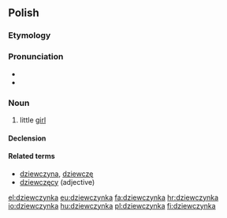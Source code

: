 ==Polish==

===Etymology===
{{suffix|dziewczyna|ka|lang=pl}}

===Pronunciation===
* {{IPA|/d͡ʑɛfˈt͡ʂɨnka/|lang=pl}}
* {{audio|Pl-dziewczynka.ogg|audio|lang=pl}}

===Noun===
{{pl-noun|f}}

# little [[girl]]

====Declension====
{{pl-decl-noun-f}}

====Related terms====
* [[dziewczyna]], [[dziewczę]]
* [[dziewczęcy]] (adjective)

[[el:dziewczynka]]
[[eu:dziewczynka]]
[[fa:dziewczynka]]
[[hr:dziewczynka]]
[[io:dziewczynka]]
[[hu:dziewczynka]]
[[pl:dziewczynka]]
[[fi:dziewczynka]]